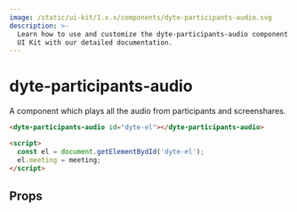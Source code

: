```yaml
---
image: /static/ui-kit/1.x.x/components/dyte-participants-audio.svg
description: >-
  Learn how to use and customize the dyte-participants-audio component in Dyte's
  UI Kit with our detailed documentation.
---
```


# dyte-participants-audio

A component which plays all the audio from participants and screenshares.

```html
<dyte-participants-audio id="dyte-el"></dyte-participants-audio>

<script>
  const el = document.getElementBydId('dyte-el');
  el.meeting = meeting;
</script>
```

## Props

<PropsTable of="dyte-participants-audio" />

<head>
  <title>UI Kit dyte-participants-audio</title>
</head>
